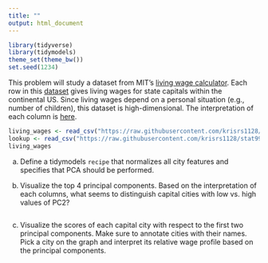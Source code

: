 ```yaml
---
title: ""
output: html_document
---
```


```r
library(tidyverse)
library(tidymodels)
theme_set(theme_bw())
set.seed(1234)
```
    
This problem will study a dataset from MIT's [living wage
calculator](https://livingwage.mit.edu/). Each row in this
[dataset](https://raw.githubusercontent.com/krisrs1128/stat479_s22/main/_slides/week10/exercises/living_wages.csv)
gives living wages for state capitals within the continental US. Since living
wages depend on a personal situation (e.g., number of children), this dataset is
high-dimensional. The interpretation of each column is 
[here](https://raw.githubusercontent.com/krisrs1128/stat479_s22/main/_slides/week10/exercises/living_wages_lookup.csv).


```r
living_wages <- read_csv("https://raw.githubusercontent.com/krisrs1128/stat992_f23/main/activities/week12/living_wages.csv")
lookup <- read_csv("https://raw.githubusercontent.com/krisrs1128/stat992_f23/main/activities/week12/living_wages_lookup.csv")
living_wages
```

a. Define a tidymodels `recipe` that normalizes all city features and
specifies that PCA should be performed.

b. Visualize the top 4 principal components. Based on the interpretation of each
columns, what seems to distinguish capital cities with low vs. high values of
PC2?

```r
```

c. Visualize the scores of each capital city with respect to the first two
principal components. Make sure to annotate cities with their names. Pick a city
on the graph and interpret its relative wage profile based on the principal
components.
    
```r
```
